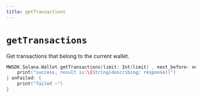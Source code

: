 ```yaml
---
title: getTransactions
---
```


# `getTransactions`
Get transactions that belong to the current wallet.
```swift
MWSDK.Solana.Wallet.getTransactions(limit: Int(limit) , next_before: next_before) { response in
    print("success, result is:\(String(describing: response))")
} onFailed: {
    print("failed ~")
}
```